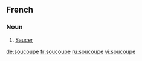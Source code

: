 == French ==

===Noun===
{{fr-noun|f}}

# [[saucer|Saucer]]

[[de:soucoupe]]
[[fr:soucoupe]]
[[ru:soucoupe]]
[[vi:soucoupe]]
